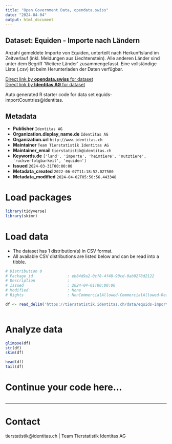 ```yaml
---
title: "Open Government Data, opendata.swiss"
date: "2024-04-04"
output: html_document
---
```


## Dataset: Equiden - Importe nach Ländern

Anzahl gemeldete Importe von Equiden, unterteilt nach Herkunftsland im Zeitverlauf (inkl. Meldungen aus Liechtenstein). Alle anderen Länder sind unter dem Begriff 'Weitere Länder' zusammengefasst. Eine vollständige Liste (.csv) ist beim Herunterladen der Daten verfügbar.

[Direct link by **opendata.swiss** for dataset](https://opendata.swiss/de/dataset/equiden-importe-nach-landern)<br>
[Direct link by **Identitas AG** for dataset](https://tierstatistik.identitas.ch/)

Auto generated R starter code for data set equids-importCountries@identitas.

## Metadata

- **Publisher** `Identitas AG`
- **Organization.display_name.de** `Identitas AG`
- **Organization.url** `http://www.identitas.ch`
- **Maintainer** `Team Tierstatistik Identitas AG`
- **Maintainer_email** `tierstatistik@identitas.ch`
- **Keywords.de** `['land', 'importe', 'heimtiere', 'nutztiere', 'ruckverfolgbarkeit', 'equiden']`
- **Issued** `2024-03-31T00:00:00`
- **Metadata_created** `2022-06-07T11:18:52.027500`
- **Metadata_modified** `2024-04-02T05:50:56.443348`


# Load packages

```r

library(tidyverse)
library(skimr)

```

# Load data

-   The dataset has 1 distribution(s) in CSV format.
-   All available CSV distributions are listed below and can be read into a tibble.

```r

# Distribution 0
# Package_id               : eb84d9a2-0cf8-4f48-90cd-0ab0278d2122
# Description              : 
# Issued                   : 2024-04-01T00:00:00
# Modified                 : None
# Rights                   : NonCommercialAllowed-CommercialAllowed-ReferenceRequired

df <- read_delim('https://tierstatistik.identitas.ch/data/equids-importCountries.csv')



```

# Analyze data

```r

glimpse(df)
str(df)
skim(df)

head(df)
tail(df)

```

# Continue your code here...

```r

```

------------------------------------------------------------------------

# Contact

tierstatistik@identitas.ch | Team Tierstatistik Identitas AG
